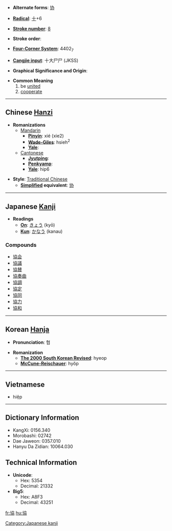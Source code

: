 * '''Alternate forms''': [[协]]

* '''[[Wiktionary:Chinese radical index| Radical]]''': [[Wiktionary:Chinese radical index 十|十]]+6

* '''[[Wiktionary:Chinese total strokes index|Stroke number]]''': [[Wiktionary:Chinese total strokes index 8|8]]

* '''Stroke order''': 

* '''[[Wiktionary:Chinese four corner index|Four-Corner System]]''': 4402<sub>7</sub>

* '''[[Wiktionary:Chinese Cangjie index|Cangjie input]]''': 十大尸尸 (JKSS)

* '''Graphical Significance and Origin''': 

* '''Common Meaning'''
*# be [[unite]]d
*# [[cooperate]]


----

== Chinese [[Hanzi]] ==

* '''Romanizations'''
** [[Mandarin]]
*** '''[[Pinyin]]''': xié (xie2)
*** '''[[Wade-Giles]]''': hsieh<sup>2</sup>
*** '''[[Yale]]''': 
**[[Cantonese]]
***'''[[Jyutping]]''':
***'''[[Penkyamp]]''': 
***'''[[Yale]]''': hip6

* '''Style''': [[Traditional Chinese]] 
** '''[[Simplified Chinese|Simplified]] equivalent''': [[协]]


----

== Japanese [[Kanji]] ==

* '''Readings'''
** '''[[On]]''': [[きょう]] (kyō)
** '''[[Kun]]''': [[かなう]] (kanau)

===Compounds===
*[[協会]]
*[[協議]]
*[[協賛]]
*[[協奏曲]]
*[[協調]]
*[[協定]]
*[[協同]]
*[[協力]]
*[[協和]]
 

----

== Korean [[Hanja]] ==

* '''Pronunciation''': 협

* '''Romanization'''
** '''[[The 2000 South Korean Revised Romanization|The 2000 South Korean Revised]]''': hyeop
** '''[[McCune-Reischauer]]''': hyŏp

----

==Vietnamese==

* hiệp

----

== Dictionary Information ==

* KangXi: 0156.340
* Morobashi: 02742
* Dae Jaweon: 0357.010
* Hanyu Da Zidian: 10064.030

== Technical Information ==

* '''Unicode''':
** Hex: 5354
** Decimal: 21332
* '''Big5''':
** Hex: A8F3
** Decimal: 43251

[[Category:Japanese kanji]]

[[fr:協]]
[[hu:協]]